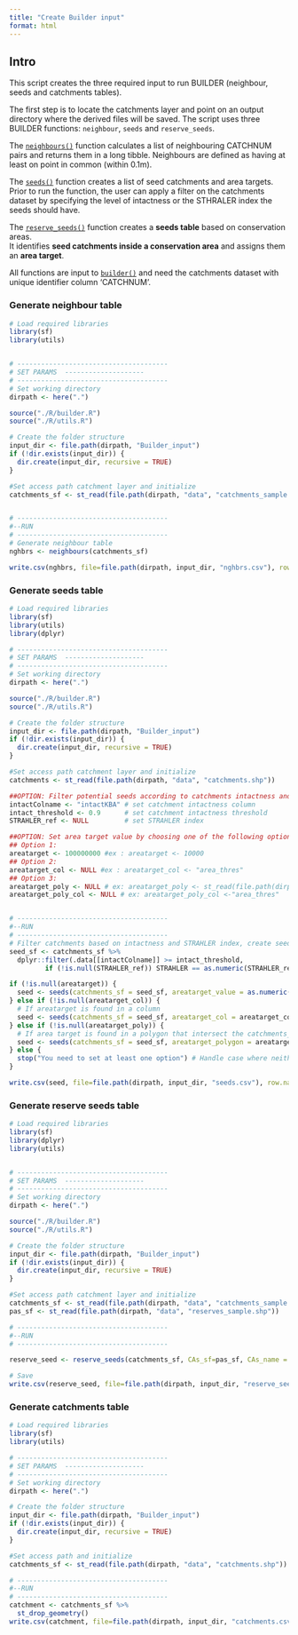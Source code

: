```yaml
---
title: "Create Builder input"
format: html
---
```


## Intro

This script creates the three required input to run BUILDER (neighbour, seeds and catchments tables).  

The first step is to locate the catchments layer and point on an output directory where the derived files will be saved. The script uses three BUILDER functions: `neighbour`, `seeds` and `reserve_seeds`. 

The [`neighbours()`](../../tools/neighbours.html) function calculates a list of neighbouring CATCHNUM pairs and returns them in a long tibble. Neighbours are defined as having at least on point in common (within 0.1m).

The [`seeds()`](../tools/seeds.html) function creates a list of seed catchments and area targets. Prior to run the function, the user can apply a filter on the catchments dataset by specifying the level of intactness or the STHRALER index the seeds should have.  

The [`reserve_seeds()`](../tools/reserve_seeds.html) function creates a **seeds table** based on conservation areas.  
It identifies **seed catchments inside a conservation area** and assigns them an **area target**.

All functions are input to [`builder()`](../tools/builder.html) and need the catchments dataset with unique identifier column 'CATCHNUM'.


### Generate neighbour table

```r
# Load required libraries
library(sf)
library(utils)


# --------------------------------------
# SET PARAMS  --------------------
# --------------------------------------
# Set working directory
dirpath <- here(".")

source("./R/builder.R")
source("./R/utils.R")

# Create the folder structure
input_dir <- file.path(dirpath, "Builder_input")
if (!dir.exists(input_dir)) {
  dir.create(input_dir, recursive = TRUE)
}

#Set access path catchment layer and initialize
catchments_sf <- st_read(file.path(dirpath, "data", "catchments_sample.shp"))


# --------------------------------------
#--RUN
# --------------------------------------
# Generate neighbour table
nghbrs <- neighbours(catchments_sf)

write.csv(nghbrs, file=file.path(dirpath, input_dir, "nghbrs.csv"), row.names=FALSE) 
```


### Generate seeds table

```r
# Load required libraries
library(sf)
library(utils)
library(dplyr)

# --------------------------------------
# SET PARAMS  --------------------
# --------------------------------------
# Set working directory
dirpath <- here(".")

source("./R/builder.R")
source("./R/utils.R")

# Create the folder structure
input_dir <- file.path(dirpath, "Builder_input")
if (!dir.exists(input_dir)) {
  dir.create(input_dir, recursive = TRUE)
}

#Set access path catchment layer and initialize
catchments <- st_read(file.path(dirpath, "data", "catchments.shp"))

##OPTION: Filter potential seeds according to catchments intactness and STHRALER index
intactColname <- "intactKBA" # set catchment intactness column
intact_threshold <- 0.9      # set catchment intactness threshold
STRAHLER_ref <- NULL         # set STRAHLER index

##OPTION: Set area target value by choosing one of the following options. Leave argument to NULL  if not chosen
## Option 1:
areatarget <- 100000000 #ex : areatarget <- 10000
## Option 2:
areatarget_col <- NULL #ex : areatarget_col <- "area_thres" 
## Option 3:
areatarget_poly <- NULL # ex: areatarget_poly <- st_read(file.path(dirpath, "data", "poly_areatarget.shp"))
areatarget_poly_col <- NULL # ex: areatarget_poly_col <-"area_thres"


# --------------------------------------
#--RUN
# --------------------------------------
# Filter catchments based on intactness and STRAHLER index, create seeds and convert to csv
seed_sf <- catchments_sf %>%
  dplyr::filter(.data[[intactColname]] >= intact_threshold, 
         if (!is.null(STRAHLER_ref)) STRAHLER == as.numeric(STRAHLER_ref) else TRUE)

if (!is.null(areatarget)) {
  seed <- seeds(catchments_sf = seed_sf, areatarget_value = as.numeric(areatarget))
} else if (!is.null(areatarget_col)) {
  # If areatarget is found in a column
  seed <- seeds(catchments_sf = seed_sf, areatarget_col = areatarget_col)
} else if (!is.null(areatarget_poly)) {
  # If area target is found in a polygon that intersect the catchments_sf
  seed <- seeds(catchments_sf = seed_sf, areatarget_polygon = areatarget_poly, areatarget_polygon_col = areatarget_poly_col)
} else {
  stop("You need to set at least one option") # Handle case where neither exists
}

write.csv(seed, file=file.path(dirpath, input_dir, "seeds.csv"), row.names=FALSE) 
```


### Generate reserve seeds table

```r 
# Load required libraries
library(sf)
library(dplyr)
library(utils)


# --------------------------------------
# SET PARAMS  --------------------
# --------------------------------------
# Set working directory
dirpath <- here(".")

source("./R/builder.R")
source("./R/utils.R")

# Create the folder structure
input_dir <- file.path(dirpath, "Builder_input")
if (!dir.exists(input_dir)) {
  dir.create(input_dir, recursive = TRUE)
}

#Set access path catchment layer and initialize
catchments_sf <- st_read(file.path(dirpath, "data", "catchments_sample.shp"))
pas_sf <- st_read(file.path(dirpath, "data", "reserves_sample.shp"))

# --------------------------------------
#--RUN
# --------------------------------------

reserve_seed <- reserve_seeds(catchments_sf, CAs_sf=pas_sf, CAs_name = "PARENT_ID", areatarget_value = 10000, joinType = "INTERSECT")

# Save
write.csv(reserve_seed, file=file.path(dirpath, input_dir, "reserve_seeds.csv"), row.names=FALSE) 
```


### Generate catchments table

```r
# Load required libraries
library(sf)
library(utils)

# --------------------------------------
# SET PARAMS  --------------------
# --------------------------------------
# Set working directory
dirpath <- here(".")

# Create the folder structure
input_dir <- file.path(dirpath, "Builder_input")
if (!dir.exists(input_dir)) {
  dir.create(input_dir, recursive = TRUE)
}

#Set access path and initialize 
catchments_sf <- st_read(file.path(dirpath, "data", "catchments.shp"))

# --------------------------------------
#--RUN
# --------------------------------------
catchment <- catchments_sf %>%
  st_drop_geometry()
write.csv(catchment, file=file.path(dirpath, input_dir, "catchments.csv"), row.names=FALSE)

```



